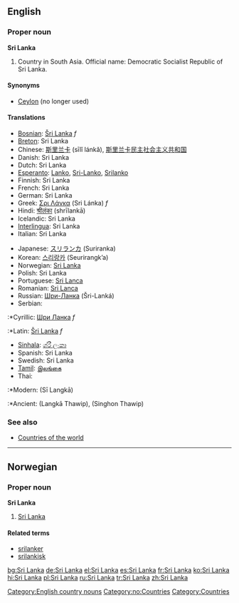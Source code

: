 {{see|Šri Lanka}}

==English==
{{wikipedia}}
===Proper noun===
'''Sri Lanka'''

# Country in South Asia. Official name: Democratic Socialist Republic of Sri Lanka.

====Synonyms====
*[[Ceylon]] (no longer used)

====Translations====
{{top}}
*[[Bosnian]]: [[Šri Lanka]] ''f''
*[[Breton]]: Sri Lanka
*Chinese: [[斯里兰卡]] (sīlǐ lánkǎ), [[斯里兰卡民主社会主义共和国]]
*Danish: Sri Lanka
*Dutch: Sri Lanka
*[[Esperanto]]: [[Lanko]], [[Sri-Lanko]], [[Srilanko]]
*Finnish: Sri Lanka
*French: Sri Lanka
*German: Sri Lanka
*Greek: [[Σρι Λάνκα]] (Sri Lánka) ''f''
*Hindi: [[श्रीलंका]] (shrīlankā)
*Icelandic: Sri Lanka
*[[Interlingua]]: Sri Lanka
*Italian: Sri Lanka
{{mid}}
*Japanese: [[スリランカ]] (Suriranka)
*Korean: [[스리랑카]] (Seurirangk’a)
*Norwegian: [[#Norwegian|Sri Lanka]]
*Polish: Sri Lanka
*Portuguese: [[Sri Lanca]]
*Romanian: [[Sri Lanca]]
*Russian: [[Шри-Ланка]] (Šri-Lanká) {{f}}
*Serbian:
:*Cyrillic: [[Шри Ланка]] ''f''
:*Latin: [[Šri Lanka]] ''f''
*[[Sinhala]]: [[ශ්රී ලංකා]] {{IPAchar|(Šrī Laṁkā)}}
*Spanish: Sri Lanka
*Swedish: Sri Lanka
*[[Tamil]]: [[இலங்கை]] {{IPAchar|(Ilaṅkai)}}
*Thai:
:*Modern: {{THchar|[[ศรีลังกา]]}} (Sī Langkā)
:*Ancient: {{THchar|[[ลังกาทวีป]]}} (Langkā Thawip), {{THchar|[[สิงหลทวีป]]}} (Singhon Thawip)
{{bottom}}

===See also===
*[[Countries of the world]]

[[Category:English country nouns]]

----
==Norwegian==
===Proper noun===
[[Category:no:Countries]]
'''Sri Lanka'''
#[[#English|Sri Lanka]]
====Related terms====
*[[srilanker]]
*[[srilankisk]]

[[Category:Countries]]

[[bg:Sri Lanka]]
[[de:Sri Lanka]]
[[el:Sri Lanka]]
[[es:Sri Lanka]]
[[fr:Sri Lanka]]
[[ko:Sri Lanka]]
[[hi:Sri Lanka]]
[[pl:Sri Lanka]]
[[ru:Sri Lanka]]
[[tr:Sri Lanka]]
[[zh:Sri Lanka]]
